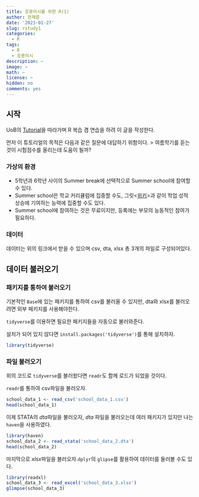```yaml
---
title: 응용미시를 위한 R(1)
author: 한재륜
date: '2023-01-27'
slug: rstudy1
categories:
  - R
tags:
  - R
  - 응용미시
description: ~
image: ~
math: ~
license: ~
hidden: no
comments: yes
---
```

## 시작
UoB의 [Tutorial](https://hhsievertsen.shinyapps.io/applied_econ_with_R_dynamic/#section-research-question-data)을 따라가며 R 복습 겸 연습을 하려 이 글을 작성한다.

먼저 이 튜토리얼의 목적은 다음과 같은 질문에 대답하기 위함이다.
> 여름학기를 듣는 것이 시험점수를 올리는데 도움이 될까?

### 가상의 환경
- 5학년과 6학년 사이의 Summer break에 선택적으로 Summer school에 참여할 수 있다.
- Summer school은 학교 커리큘럼에 집중할 수도, 그릿<[위키](https://ko.wikipedia.org/wiki/%EA%B7%B8%EB%A6%BF)>과 같이 학업 성적 상승에 기여하는 능력에 집중할 수도 있다.
- Summer school에 참여하는 것은 무료이지만, 등록에는 부모의 능동적인 참여가 필요하다.

### 데이터
데이터는 위의 링크에서 받을 수 있으며 csv, dta, xlsx 총 3개의 파일로 구성되어있다.

## 데이터 불러오기
### 패키지를 통하여 불러오기
기본적인 `Base`에 있는 패키지를 통하여 csv를 불러올 수 있지만, dta와 xlsx를 불러오려면 외부 페키지를 사용해야한다.

`tidyverse`를 이용하면 필요한 패키지들을 자동으로 불러와준다. 

설치가 되어 있지 않다면 `install.packages('tidyverse')`를 통해 설치하자.
```r
library(tidyverse)
```

### 파일 불러오기
위의 코드로 `tidyverse`를 불러왔다면 `readr`도 함께 로드가 되었을 것이다.

`readr`를 통하여 csv파일을 불러오자.

```r
school_data_1 <- read_csv('school_data_1.csv')
head(school_data_1)
```

이제 STATA의 *dta*파일을 불러오자, *dta* 파일을 불러오는데 여러 패키지가 있지만 나는 `haven`을 사용하였다.

```r
library(haven)
school_data_2 <- read_stata('school_data_2.dta')
head(school_data_2)
```

마지막으로 *xlsx*파일을 불러오자.`dplyr`의 `glipse`를 활용하여 데이터를 둘러볼 수도 있다.

```r
library(readxl)
school_data_3 <- read_excel('school_data_3.xlsx')
glimpse(school_data_3)
```

